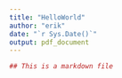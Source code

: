 ```yaml
---
title: "HelloWorld"
author: "erik"
date: "`r Sys.Date()`"
output: pdf_document
---
```


```r
## This is a markdown file
```

